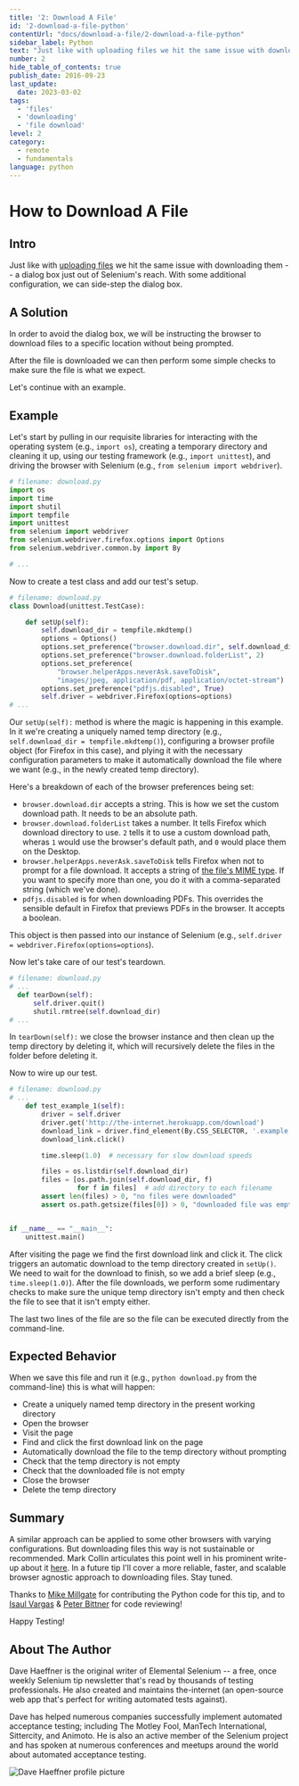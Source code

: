 ```yaml
---
title: '2: Download A File'
id: '2-download-a-file-python'
contentUrl: "docs/download-a-file/2-download-a-file-python"
sidebar_label: Python
text: "Just like with uploading files we hit the same issue with downloading them a dialog box just out of Selenium's reach. With some additional configuration, we can side-step the dialog box."
number: 2
hide_table_of_contents: true
publish_date: 2016-09-23
last_update:
  date: 2023-03-02
tags:
  - 'files'
  - 'downloading'
  - 'file download'
level: 2
category:
  - remote
  - fundamentals
language: python
---
```


# How to Download A File

## Intro

Just like with [uploading files](/docs/how-to-upload-a-file/) we hit the same issue with downloading them -- a dialog box
just out of Selenium's reach. With some additional configuration, we can side-step the dialog box.

## A Solution

In order to avoid the dialog box, we will be instructing the browser to download files to a specific location without being prompted.

After the file is downloaded we can then perform some simple checks to make sure the file is what we expect.

Let's continue with an example.

## Example

Let's start by pulling in our requisite libraries for interacting with the operating system (e.g., `import os`), creating a temporary directory and cleaning it up, using our testing framework (e.g., `import unittest`), and driving the browser with Selenium (e.g., `from selenium import webdriver`).

```python
# filename: download.py
import os
import time
import shutil
import tempfile
import unittest
from selenium import webdriver
from selenium.webdriver.firefox.options import Options
from selenium.webdriver.common.by import By

# ...
```

Now to create a test class and add our test's setup.

```python
# filename: download.py
class Download(unittest.TestCase):

    def setUp(self):
        self.download_dir = tempfile.mkdtemp()
        options = Options()
        options.set_preference("browser.download.dir", self.download_dir)
        options.set_preference("browser.download.folderList", 2)
        options.set_preference(
            "browser.helperApps.neverAsk.saveToDisk",
            "images/jpeg, application/pdf, application/octet-stream")
        options.set_preference("pdfjs.disabled", True)
        self.driver = webdriver.Firefox(options=options)
# ...
```

Our `setUp(self):` method is where the magic is happening in this example. In it we're creating a uniquely named temp directory (e.g., `self.download_dir = tempfile.mkdtemp()`), configuring a browser profile object (for Firefox in this case), and plying it with the necessary configuration parameters to make it automatically download the file where we want (e.g., in the newly created temp directory).

Here's a breakdown of each of the browser preferences being set:

+ `browser.download.dir` accepts a string. This is how we set the custom download path. It needs to be an absolute path.
+ `browser.download.folderList` takes a number. It tells Firefox which download directory to use. `2` tells it to use a custom download path, wheras `1` would use the browser's default path, and `0` would place them on the Desktop.
+ `browser.helperApps.neverAsk.saveToDisk` tells Firefox when not to prompt for a file download. It accepts a string of [the file's MIME type](http://en.wikipedia.org/wiki/Internet_media_type). If you want to specify more than one, you do it with a comma-separated string (which we've done).
+ `pdfjs.disabled` is for when downloading PDFs. This overrides the sensible default in Firefox that previews PDFs in the browser. It accepts a boolean.

This object is then passed into our instance of Selenium (e.g., `self.driver = webdriver.Firefox(options=options`).

Now let's take care of our test's teardown.

```python
# filename: download.py
# ...
  def tearDown(self):
      self.driver.quit()
      shutil.rmtree(self.download_dir)
# ...
```

In `tearDown(self):` we close the browser instance and then clean up the temp directory by deleting it, which will recursively delete the files in the folder before deleting it.

Now to wire up our test.

```python
# filename: download.py
# ...
    def test_example_1(self):
        driver = self.driver
        driver.get('http://the-internet.herokuapp.com/download')
        download_link = driver.find_element(By.CSS_SELECTOR, '.example a')
        download_link.click()

        time.sleep(1.0)  # necessary for slow download speeds

        files = os.listdir(self.download_dir)
        files = [os.path.join(self.download_dir, f)
                 for f in files]  # add directory to each filename
        assert len(files) > 0, "no files were downloaded"
        assert os.path.getsize(files[0]) > 0, "downloaded file was empty"


if __name__ == "__main__":
    unittest.main()
```

After visiting the page we find the first download link and click it. The click triggers an automatic download to the temp directory created in `setUp()`. We need to wait for the download to finish, so we add a brief sleep (e.g., `time.sleep(1.0)`). After the file downloads, we perform some rudimentary checks to make sure the unique temp directory isn't empty and then check the file to see that it isn't empty either.

The last two lines of the file are so the file can be executed directly from the command-line.

## Expected Behavior

When we save this file and run it (e.g., `python download.py` from the command-line) this is what will happen:

+ Create a uniquely named temp directory in the present working directory
+ Open the browser
+ Visit the page
+ Find and click the first download link on the page
+ Automatically download the file to the temp directory without prompting
+ Check that the temp directory is not empty
+ Check that the downloaded file is not empty
+ Close the browser
+ Delete the temp directory

## Summary

A similar approach can be applied to some other browsers with varying configurations. But downloading files this way is not sustainable or recommended. Mark Collin articulates this point well in his prominent write-up about it [here](http://ardesco.lazerycode.com/index.php/2012/07/how-to-download-files-with-selenium-and-why-you-shouldnt/). In a future tip I'll cover a more reliable, faster, and scalable browser agnostic approach to downloading files. Stay tuned.

Thanks to [Mike Millgate](https://github.com/trabulmonkee) for contributing the Python code for this tip, and to [Isaul Vargas](https://github.com/Dude-X) & [Peter Bittner](https://github.com/bittner) for code reviewing!

Happy Testing!

## About The Author

Dave Haeffner is the original writer of Elemental Selenium -- a free, once weekly Selenium tip newsletter that's read by thousands of testing professionals. He also created and maintains the-internet (an open-source web app that's perfect for writing automated tests against).

Dave has helped numerous companies successfully implement automated acceptance testing; including The Motley Fool, ManTech International, Sittercity, and Animoto. He is also an active member of the Selenium project and has spoken at numerous conferences and meetups around the world about automated acceptance testing.

![Dave Haeffner profile picture](/img/authors/dave-haeffner.jpeg#author-img 'a title')
